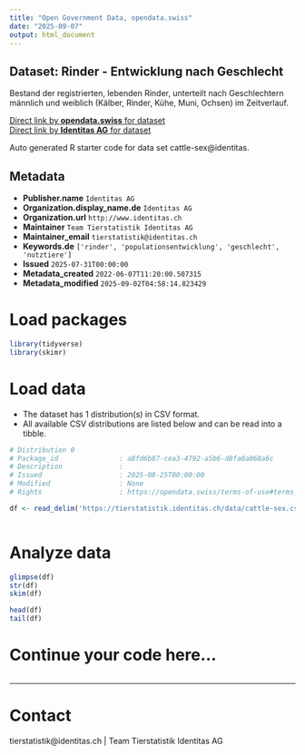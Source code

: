 ```yaml
---
title: "Open Government Data, opendata.swiss"
date: "2025-09-07"
output: html_document
---
```


## Dataset: Rinder - Entwicklung nach Geschlecht

Bestand der registrierten, lebenden Rinder, unterteilt nach Geschlechtern männlich und weiblich (Kälber, Rinder, Kühe, Muni, Ochsen) im Zeitverlauf. 

[Direct link by **opendata.swiss** for dataset](https://opendata.swiss/de/dataset/rinder-entwicklung-nach-geschlecht)<br>
[Direct link by **Identitas AG** for dataset](https://tierstatistik.identitas.ch/)

Auto generated R starter code for data set cattle-sex@identitas.

## Metadata

- **Publisher.name** `Identitas AG`
- **Organization.display_name.de** `Identitas AG`
- **Organization.url** `http://www.identitas.ch`
- **Maintainer** `Team Tierstatistik Identitas AG`
- **Maintainer_email** `tierstatistik@identitas.ch`
- **Keywords.de** `['rinder', 'populationsentwicklung', 'geschlecht', 'nutztiere']`
- **Issued** `2025-07-31T00:00:00`
- **Metadata_created** `2022-06-07T11:20:00.507315`
- **Metadata_modified** `2025-09-02T04:58:14.823429`


# Load packages

```r

library(tidyverse)
library(skimr)

```

# Load data

-   The dataset has 1 distribution(s) in CSV format.
-   All available CSV distributions are listed below and can be read into a tibble.

```r

# Distribution 0
# Package_id               : a8fd6b87-cea3-4792-a5b6-d8fa0a068a6c
# Description              : 
# Issued                   : 2025-08-25T00:00:00
# Modified                 : None
# Rights                   : https://opendata.swiss/terms-of-use#terms_by

df <- read_delim('https://tierstatistik.identitas.ch/data/cattle-sex.csv')



```

# Analyze data

```r

glimpse(df)
str(df)
skim(df)

head(df)
tail(df)

```

# Continue your code here...

```r

```

------------------------------------------------------------------------

# Contact

tierstatistik@identitas.ch | Team Tierstatistik Identitas AG
